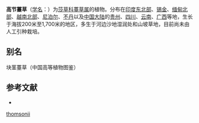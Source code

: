 {{Speciesbox
| name = 高节薹草
| status = 
| status_system = 
| image =
| genus = Carex
| species = thomsonii
| authority = Boott
}}

'''高节薹草'''（[[学名|学名]]：{{lang|la|''Carex thomsonii''}}）为[[莎草科|莎草科]][[薹草属|薹草属]]的植物。分布在[[印度东北部|印度东北部]]、[[锡金|锡金]]、[[缅甸北部|缅甸北部]]、[[越南北部|越南北部]]、[[尼泊尔|尼泊尔]]、[[不丹|不丹]]以及[[中国大陆|中国大陆]]的[[贵州|贵州]]、[[四川|四川]]、[[云南|云南]]、[[广西|广西]]等地，生长于海拔200米至1,700米的地区，多生于河边沙地湿润处和山坡草地，目前尚未由人工引种栽培。

== 别名 ==
块茎薹草（中国高等植物图鉴）

== 参考文献 ==
<div class="references-small">
* {{cite web| url =http://www.bioinfo.cn/db05/KmzwSpecies.php?action=view&id=6821| title =高节薹草| work =《中国高等植物数据库全库》| publisher =中国科学院微生物研究所| author =昆明植物研究所| accessdate =2009-02-24| deadurl =yes| archiveurl =https://web.archive.org/web/20160305005551/http://www.bioinfo.cn/db05/KmzwSpecies.php?action=view&id=6821| archivedate =2016-03-05}}
</div>
{{Taxonbar|from=Q15227191}}

{{DEFAULTSORT:Carex thomsonii}}
[[Category:薹草属|thomsonii]]


{{Carex-stub}}